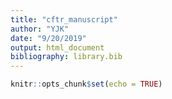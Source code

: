 ```yaml
---
title: "cftr_manuscript"
author: "YJK"
date: "9/20/2019"
output: html_document
bibliography: library.bib 
---
```


```r
knitr::opts_chunk$set(echo = TRUE)
```


